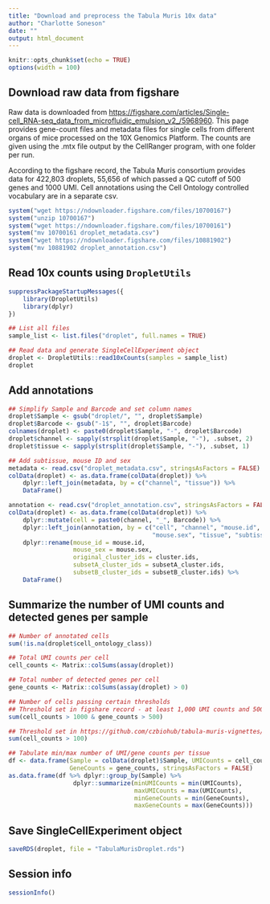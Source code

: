 ```yaml
---
title: "Download and preprocess the Tabula Muris 10x data"
author: "Charlotte Soneson"
date: ""
output: html_document
---
```


```r
knitr::opts_chunk$set(echo = TRUE)
options(width = 100)
```

## Download raw data from figshare

Raw data is downloaded from [https://figshare.com/articles/Single-cell_RNA-seq_data_from_microfluidic_emulsion_v2_/5968960](figshare). This page provides gene-count files and metadata files for single cells from different organs of mice processed on the 10X Genomics Platform. The counts are given using the .mtx file output by the CellRanger program, with one folder per run.

According to the figshare record, the Tabula Muris consortium provides data for 422,803 droplets, 55,656 of which passed a QC cutoff of 500 genes and 1000 UMI. Cell annotations using the Cell Ontology controlled vocabulary are in a separate csv.

```r
system("wget https://ndownloader.figshare.com/files/10700167")
system("unzip 10700167")
system("wget https://ndownloader.figshare.com/files/10700161")
system("mv 10700161 droplet_metadata.csv")
system("wget https://ndownloader.figshare.com/files/10881902")
system("mv 10881902 droplet_annotation.csv")
```

## Read 10x counts using `DropletUtils`

```r
suppressPackageStartupMessages({
    library(DropletUtils)
    library(dplyr)
})

## List all files
sample_list <- list.files("droplet", full.names = TRUE)

## Read data and generate SingleCellExperiment object
droplet <- DropletUtils::read10xCounts(samples = sample_list)
droplet
```

## Add annotations

```r
## Simplify Sample and Barcode and set column names
droplet$Sample <- gsub("droplet/", "", droplet$Sample)
droplet$Barcode <- gsub("-1$", "", droplet$Barcode)
colnames(droplet) <- paste0(droplet$Sample, "-", droplet$Barcode)
droplet$channel <- sapply(strsplit(droplet$Sample, "-"), .subset, 2)
droplet$tissue <- sapply(strsplit(droplet$Sample, "-"), .subset, 1)

## Add subtissue, mouse ID and sex
metadata <- read.csv("droplet_metadata.csv", stringsAsFactors = FALSE)
colData(droplet) <- as.data.frame(colData(droplet)) %>%
    dplyr::left_join(metadata, by = c("channel", "tissue")) %>%
    DataFrame()

annotation <- read.csv("droplet_annotation.csv", stringsAsFactors = FALSE)
colData(droplet) <- as.data.frame(colData(droplet)) %>%
    dplyr::mutate(cell = paste0(channel, "_", Barcode)) %>%
    dplyr::left_join(annotation, by = c("cell", "channel", "mouse.id", 
                                        "mouse.sex", "tissue", "subtissue")) %>%
    dplyr::rename(mouse_id = mouse.id, 
                  mouse_sex = mouse.sex,
                  original_cluster_ids = cluster.ids,
                  subsetA_cluster_ids = subsetA_cluster.ids,
                  subsetB_cluster_ids = subsetB_cluster.ids) %>%
    DataFrame()
```

## Summarize the number of UMI counts and detected genes per sample

```r
## Number of annotated cells
sum(!is.na(droplet$cell_ontology_class))

## Total UMI counts per cell
cell_counts <- Matrix::colSums(assay(droplet))

## Total number of detected genes per cell
gene_counts <- Matrix::colSums(assay(droplet) > 0)

## Number of cells passing certain thresholds
## Threshold set in figshare record - at least 1,000 UMI counts and 500 genes
sum(cell_counts > 1000 & gene_counts > 500)

## Threshold set in https://github.com/czbiohub/tabula-muris-vignettes/blob/master/data/Data_Formatting.Rmd
sum(cell_counts > 100)

## Tabulate min/max number of UMI/gene counts per tissue
df <- data.frame(Sample = colData(droplet)$Sample, UMICounts = cell_counts,
                 GeneCounts = gene_counts, stringsAsFactors = FALSE)
as.data.frame(df %>% dplyr::group_by(Sample) %>%
                  dplyr::summarize(minUMICounts = min(UMICounts),
                                   maxUMICounts = max(UMICounts),
                                   minGeneCounts = min(GeneCounts),
                                   maxGeneCounts = max(GeneCounts)))
```

## Save SingleCellExperiment object

```r
saveRDS(droplet, file = "TabulaMurisDroplet.rds")
```

## Session info

```r
sessionInfo()
```

